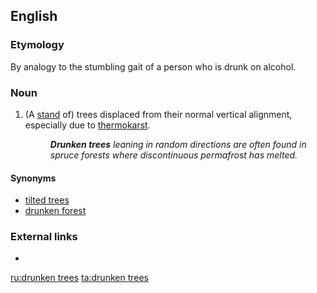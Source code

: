 ==English==

===Etymology===
By analogy to the stumbling gait of a person who is drunk on alcohol.

===Noun===
{{en-plural noun|head=[[drunken]] [[tree]]s}}

# {{lb|en|forestry}} (A [[stand#Noun|stand]] of) trees displaced from their normal vertical alignment, especially due to [[thermokarst]].
#: '''''Drunken trees''' leaning in random directions are often found in spruce forests where discontinuous permafrost has melted.''

====Synonyms====
* [[tilted trees]]
* [[drunken forest]]

===External links===
* {{pedialite}}

[[ru:drunken trees]]
[[ta:drunken trees]]